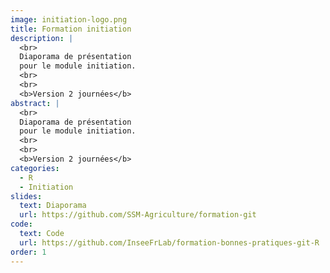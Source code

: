 ```yaml
---
image: initiation-logo.png
title: Formation initiation
description: |
  <br>
  Diaporama de présentation
  pour le module initiation. 
  <br>
  <br>
  <b>Version 2 journées</b>
abstract: |
  <br>
  Diaporama de présentation
  pour le module initiation. 
  <br>
  <br>
  <b>Version 2 journées</b>
categories:
  - R
  - Initiation
slides:
  text: Diaporama
  url: https://github.com/SSM-Agriculture/formation-git
code:
  text: Code 
  url: https://github.com/InseeFrLab/formation-bonnes-pratiques-git-R
order: 1
---
```

